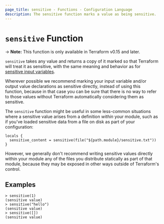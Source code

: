 ```yaml
---
page_title: sensitive - Functions - Configuration Language
description: The sensitive function marks a value as being sensitive.
---
```


# `sensitive` Function

-> **Note:** This function is only available in Terraform v0.15 and later.

`sensitive` takes any value and returns a copy of it marked so that Terraform
will treat it as sensitive, with the same meaning and behavior as for
[sensitive input variables](/terraform/language/values/variables#suppressing-values-in-cli-output).

Wherever possible we recommend marking your input variable and/or output value
declarations as sensitive directly, instead of using this function, because in
that case you can be sure that there is no way to refer to those values without
Terraform automatically considering them as sensitive.

The `sensitive` function might be useful in some less-common situations where a
sensitive value arises from a definition _within_ your module, such as if you've
loaded sensitive data from a file on disk as part of your configuration:

```hcl
locals {
  sensitive_content = sensitive(file("${path.module}/sensitive.txt"))
}
```

However, we generally don't recommend writing sensitive values directly within
your module any of the files you distribute statically as part of that module,
because they may be exposed in other ways outside of Terraform's control.

## Examples

```
> sensitive(1)
(sensitive value)
> sensitive("hello")
(sensitive value)
> sensitive([])
(sensitive value)
```
